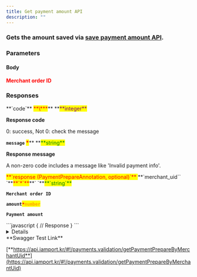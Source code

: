 ```yaml
---
title: Get payment amount API
description: ""
---
```



### Gets the amount saved via [**save payment amount API**](save-payment-amount-api).

<Swagger method="get" path="/payments/prepare/{merchant_uid}" baseUrl="https://api.iamport.kr" summary="Gets the pre-saved amount.">
<SwaggerDescription>

</SwaggerDescription>

### Parameters

#### Body

<SwaggerParameter name="merchant_uid" type="String" required="true">
<mark style="color:red;">

**Merchant order ID**

</mark>

</SwaggerParameter>

### Responses

<SwaggerResponse status="200: OK" description="Success">
<Tabs>
<Tab title="PaymentPrepareResponse">
**`code`** <mark style="color:red;">**\***</mark>** **<mark style="color:purple;">**integer**</mark>

**Response code**

0: success, Not 0: check the message

**`message`** <mark style="color:red;">**\***</mark>\*\* **<mark style="color:green;">**string\*\*</mark>

**Response message**

A non-zero code includes a message like 'Invalid payment info'.

<mark style="color:red;">
  **`response (PaymentPrepareAnnotation, optional)`**
</mark>

</Tab>
</Tabs>

<Tabs>
<Tab title="PaymentPrepareAnnotation">
**`merchant_uid`` `**<mark style="color:red;">**`*`**</mark>**` `**<mark style="color:green;">**`string`**</mark>

**`Merchant order ID`**

**`amount`**<mark style="color:red;">**`*`**</mark><mark style="color:orange;">**`number`**</mark>

**`Payment amount`**

</Tab>
</Tabs>

</SwaggerResponse>

<SwaggerResponse status="401: Unauthorized" description="Missing or invalid access token">
```javascript
{
    // Response
}
```

</SwaggerResponse>

</Swagger>

<Details>
<p slot="summary">Response Model Schema</p>

```
{
  "code": 0,
  "message": "string",
  "response": {
    "merchant_uid": "string",
    "amount": 0
  }
}
```

</Details>

<Hint style="success">
**Swagger Test Link**

[**https://api.iamport.kr/#!/payments.validation/getPaymentPrepareByMerchantUid**](https://api.iamport.kr/#!/payments.validation/getPaymentPrepareByMerchantUid)

</Hint>
